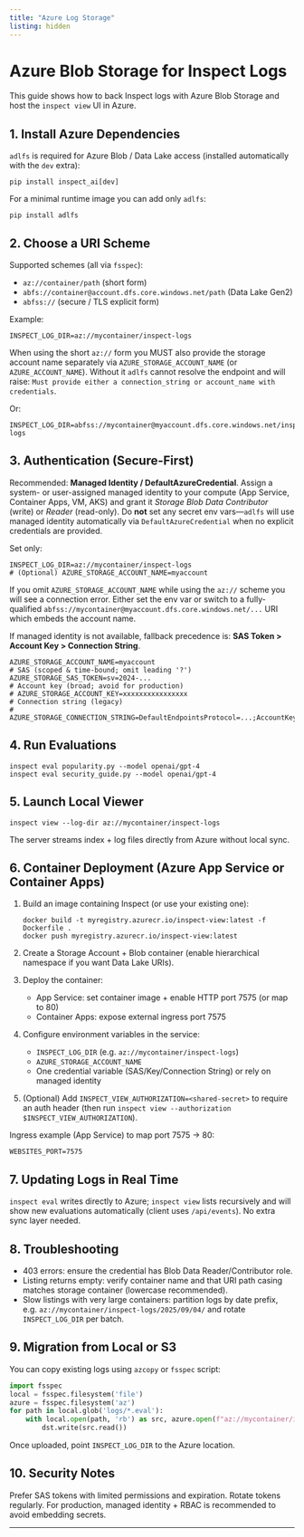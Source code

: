 ```yaml
---
title: "Azure Log Storage"
listing: hidden
---
```


# Azure Blob Storage for Inspect Logs

This guide shows how to back Inspect logs with Azure Blob Storage and host the `inspect view` UI in Azure.

## 1. Install Azure Dependencies

`adlfs` is required for Azure Blob / Data Lake access (installed automatically with the `dev` extra):

```
pip install inspect_ai[dev]
```

For a minimal runtime image you can add only `adlfs`:

```
pip install adlfs
```

## 2. Choose a URI Scheme

Supported schemes (all via `fsspec`):

- `az://container/path` (short form)
- `abfs://container@account.dfs.core.windows.net/path` (Data Lake Gen2)
- `abfss://` (secure / TLS explicit form)

Example:

```
INSPECT_LOG_DIR=az://mycontainer/inspect-logs
```

::: {.callout-note}
When using the short `az://` form you MUST also provide the storage account name separately via `AZURE_STORAGE_ACCOUNT_NAME` (or `AZURE_ACCOUNT_NAME`). Without it `adlfs` cannot resolve the endpoint and will raise: `Must provide either a connection_string or account_name with credentials`.
:::

Or:

```
INSPECT_LOG_DIR=abfss://mycontainer@myaccount.dfs.core.windows.net/inspect-logs
```

## 3. Authentication (Secure-First)

Recommended: **Managed Identity / DefaultAzureCredential**. Assign a system- or user-assigned managed identity to your compute (App Service, Container Apps, VM, AKS) and grant it *Storage Blob Data Contributor* (write) or *Reader* (read-only). Do **not** set any secret env vars—`adlfs` will use managed identity automatically via `DefaultAzureCredential` when no explicit credentials are provided.

Set only:

```
INSPECT_LOG_DIR=az://mycontainer/inspect-logs
# (Optional) AZURE_STORAGE_ACCOUNT_NAME=myaccount
```

If you omit `AZURE_STORAGE_ACCOUNT_NAME` while using the `az://` scheme you will see a connection error. Either set the env var or switch to a fully-qualified `abfss://mycontainer@myaccount.dfs.core.windows.net/...` URI which embeds the account name.

If managed identity is not available, fallback precedence is: **SAS Token > Account Key > Connection String**.

```
AZURE_STORAGE_ACCOUNT_NAME=myaccount
# SAS (scoped & time-bound; omit leading '?')
AZURE_STORAGE_SAS_TOKEN=sv=2024-...
# Account key (broad; avoid for production)
# AZURE_STORAGE_ACCOUNT_KEY=xxxxxxxxxxxxxxxx
# Connection string (legacy)
# AZURE_STORAGE_CONNECTION_STRING=DefaultEndpointsProtocol=...;AccountKey=...
```

## 4. Run Evaluations

```
inspect eval popularity.py --model openai/gpt-4
inspect eval security_guide.py --model openai/gpt-4
```

## 5. Launch Local Viewer

```
inspect view --log-dir az://mycontainer/inspect-logs
```

The server streams index + log files directly from Azure without local sync.

## 6. Container Deployment (Azure App Service or Container Apps)

1. Build an image containing Inspect (or use your existing one):
   ```
   docker build -t myregistry.azurecr.io/inspect-view:latest -f Dockerfile .
   docker push myregistry.azurecr.io/inspect-view:latest
   ```
2. Create a Storage Account + Blob container (enable hierarchical namespace if you want Data Lake URIs).
3. Deploy the container:
   - App Service: set container image + enable HTTP port 7575 (or map to 80)
   - Container Apps: expose external ingress port 7575
4. Configure environment variables in the service:
   - `INSPECT_LOG_DIR` (e.g. `az://mycontainer/inspect-logs`)
   - `AZURE_STORAGE_ACCOUNT_NAME`
   - One credential variable (SAS/Key/Connection String) or rely on managed identity
5. (Optional) Add `INSPECT_VIEW_AUTHORIZATION=<shared-secret>` to require an auth header (then run `inspect view --authorization $INSPECT_VIEW_AUTHORIZATION`).

Ingress example (App Service) to map port 7575 -> 80:

```
WEBSITES_PORT=7575
```

## 7. Updating Logs in Real Time

`inspect eval` writes directly to Azure; `inspect view` lists recursively and will show new evaluations automatically (client uses `/api/events`). No extra sync layer needed.

## 8. Troubleshooting

- 403 errors: ensure the credential has Blob Data Reader/Contributor role.
- Listing returns empty: verify container name and that URI path casing matches storage container (lowercase recommended).
- Slow listings with very large containers: partition logs by date prefix, e.g. `az://mycontainer/inspect-logs/2025/09/04/` and rotate `INSPECT_LOG_DIR` per batch.

## 9. Migration from Local or S3

You can copy existing logs using `azcopy` or `fsspec` script:

```python
import fsspec
local = fsspec.filesystem('file')
azure = fsspec.filesystem('az')
for path in local.glob('logs/*.eval'):
    with local.open(path, 'rb') as src, azure.open(f"az://mycontainer/inspect-logs/{path.split('/')[-1]}", 'wb') as dst:
        dst.write(src.read())
```

Once uploaded, point `INSPECT_LOG_DIR` to the Azure location.

## 10. Security Notes

Prefer SAS tokens with limited permissions and expiration. Rotate tokens regularly. For production, managed identity + RBAC is recommended to avoid embedding secrets.

---
